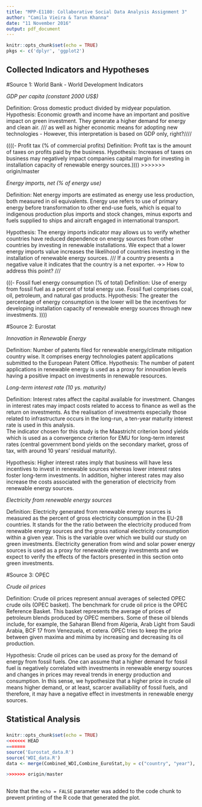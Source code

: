 ```yaml
---
title: "MPP-E1180: Collaborative Social Data Analysis Assignment 3"
author: "Camila Vieira & Tarun Khanna"
date: "11 November 2016"
output: pdf_document
---
```


```r
knitr::opts_chunk$set(echo = TRUE)
pkgs <- c('dplyr', 'ggplot2')
```

## Collected Indicators and Hypotheses

#Source 1: World Bank - World Development Indicators 

*GDP per capita (constant 2000 US$)*

Definition: Gross domestic product divided by midyear population.
Hypothesis: Economic growth and income have an important and positive impact on green investment.  They generate a higher demand for energy and clean air. /// as well as higher economic means for adopting new technologies - However, this interpretation is based on GDP only, right?////


((((- Profit tax (% of commercial profits)
Definition: Profit tax is the amount of taxes on profits paid by the business.
Hypothesis: Increases of taxes on business may negatively impact companies capital margin for investing in installation capacity of renewable energy sources.)))) 
>>>>>>> origin/master
  
*Energy imports, net (% of energy use)*

Definition: Net energy imports are estimated as energy use less production, both measured in oil equivalents. Energy use refers to use of primary energy before transformation to other end-use fuels, which is equal to indigenous production plus imports and stock changes, minus exports and fuels supplied to ships and aircraft engaged in international transport.

Hypothesis: The energy imports indicator may allows us to verify whether countries have reduced dependence on energy sources from other countries by investing in renewable installations.
We expect that a lower energy imports value increases the likelihood of countries investing in the installation of renewable energy sources. /// If a country presents a negative value it indicates that the country is a net exporter. ->> How to address this point? ///

(((- Fossil fuel energy consumption (% of total)
Definition: Use of energy from fossil fuel as a percent of total energy use. Fossil fuel comprises coal, oil, petroleum, and natural gas products.
Hypothesis: The greater the percentage of energy consumption is the lower will be the incentives for developing installation capacity of renewable energy sources through new investments. ))))

#Source 2: Eurostat

*Innovation in Renewable Energy*

Definition: Number of patents filed for renewable energy/climate mitigation country wise. It comprises energy technologies patent applications submitted to the European Patent Office.
Hypothesis: The number of patent applications in renewable energy is used as a proxy for innovation levels having a positive impact on investments in renewable resources. 

*Long-term interest rate (10 ys. maturity)*

Definition: Interest rates affect the capital available for investment. Changes in interest rates may impact costs related to access to finance as well as the return on investments. As the realisation of investments especially those related to infrastructure occurs in the long-run, a ten-year maturity interest rate is used in this analysis.  
The indicator chosen for this study is the Maastricht criterion bond yields which is used as a convergence criterion for EMU for long-term interest rates (central government bond yields on the secondary market, gross of tax, with around 10 years' residual maturity).

Hypothesis:  Higher interest rates imply that business will have less incentives to invest in renewable sources whereas lower interest rates foster long-term investments. In addition, higher interest rates may also increase the costs associated with the generation of electricity from renewable energy sources. 

*Electricity from renewable energy sources*

Definition: Electricity generated from renewable energy sources is measured as the percent of gross electricity consumption in the EU-28 countries. It stands for the the ratio between the electricity produced from renewable energy sources and the gross national electricity consumption within a given year. 
This is the variable over which we build our study on green investments. Electricity generation from wind and solar power energy sources is used as a proxy for renewable energy investments and we expect to verify the effects of the factors presented in this section onto green investments. 

#Source 3: OPEC

*Crude oil prices*

Definition: Crude oil prices represent annual averages of selected OPEC crude oils (OPEC basket).
The benchmark for crude oil price is the OPEC Reference Basket. This basket represents the average of prices of petroleum blends produced by OPEC members. Some of these oil blends include, for example, the Saharan Blend from Algeria, Arab Light from Saudi Arabia, BCF 17 from Venezuela, et cetera. OPEC tries to keep the price between given maxima and minima by increasing and decreasing its oil production. 

Hypothesis: Crude oil prices can be used as proxy for the demand of energy from fossil fuels. One can assume that a higher demand for fossil fuel is negatively correlated with investments in renewable energy sources and changes in prices may reveal trends in energy production and consumption. In this sense, we hypothesize that a higher price in crude oil means higher demand, or at least, scarcer availiability of fossil fuels, and therefore, it may have a negative effect in investments in renewable energy sources. 


## Statistical Analysis



### 

```r
knitr::opts_chunk$set(echo = TRUE)
<<<<<<< HEAD
=======
source('Eurostat_data.R')
source('WDI_data.R')
data <- merge(Combined_WDI,Combine_EuroStat,by = c("country", "year"), all.x = T)

>>>>>>> origin/master
```


```r


```

Note that the `echo = FALSE` parameter was added to the code chunk to prevent printing of the R code that generated the plot.
